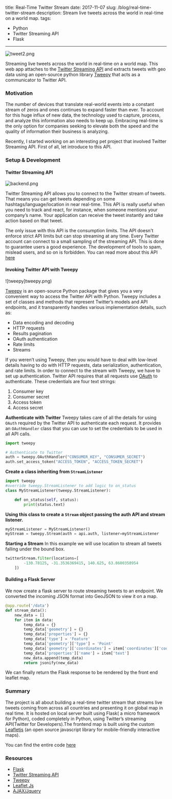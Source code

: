 title: Real-Time Twitter Stream
date: 2017-11-07
slug: /blog/real-time-twitter-stream
description: Stream live tweets across the world in real-time on a world map.
tags:

- Python
- Twitter Streaming API
- Flask

---

![tweet2.png](tweet2.png)

Streaming live tweets across the world in real-time on a world map. This web app attaches to the 
[Twitter Streaming API](https://developer.twitter.com/en/docs/tutorials/consuming-streaming-data) and extracts tweets
with geo data using an open-source python library [Tweepy](http://docs.tweepy.org/en/v3.5.0/getting_started.html#introduction) 
that acts as a communicator to Twitter API.

### Motivation

The number of devices that translate real-world events into a constant stream of zeros and ones continues to expand faster
than ever. To account for this huge influx of new data, the technology used to capture, process, and analyze this information
also needs to keep up. Embracing real-time is the only option for companies seeking to elevate both the speed and the quality
of information their business is analyzing.

Recently, I started working on an interesting pet project that involved Twitter Streaming API. First of all, let introduce to
this API.

### Setup & Development

#### Twitter Streaming API

![backend.png](backend.png)

Twitter Streaming API allows you to connect to the Twitter stream of tweets. That means you can get tweets depending on some 
hashtags/language/location in near real-time. This API is really useful when you need to track and react, for instance, when
someone mentions your company’s name. Your application can receive the tweet instantly and take action based on that tweet.

The only issue with this API is the consumption limits. The API doesn't enforce strict API limits but can stop streaming at 
any time. Every Twitter account can connect to a small sampling of the streaming API. This is done to guarantee users a good 
experience. The development of tools to spam, mislead users, and so on is forbidden. You can read more about this API 
[here](https://developer.twitter.com/en/docs)

#### Invoking Twitter API with Tweepy

![tweepy]tweepy.png)

[Tweepy](http://www.tweepy.org/) is an open-source Python package that gives you a very convenient way to access the Twitter 
API with Python. Tweepy includes a set of classes and methods that represent Twitter’s models and API endpoints, and it 
transparently handles various implementation details, such as:

- Data encoding and decoding
- HTTP requests
- Results pagination
- OAuth authentication
- Rate limits
- Streams

If you weren’t using Tweepy, then you would have to deal with low-level details having to do with HTTP requests, data serialization,
authentication, and rate limits. In order to connect to the stream with Tweepy, we have to set up authentication. Twitter API requires 
that all requests use [OAuth](https://oauth.net/2/) to authenticate. These credentials are four text strings:

1. Consumer key
2. Consumer secret
3. Access token
4. Access secret

**Authenticate with Twitter**
Tweepy takes care of all the details for using `OAuth` required by the Twitter API to authenticate each request. It provides an 
`OAuthHandler` class that you can use to set the credentials to be used in all API calls.

```python
import tweepy

# Authenticate to Twitter
auth = tweepy.OAuthHandler("CONSUMER_KEY", "CONSUMER_SECRET")
auth.set_access_token("ACCESS_TOKEN", "ACCESS_TOKEN_SECRET")

```
**Create a class inheriting from `StreamListener`**

```python
import tweepy
#override tweepy.StreamListener to add logic to on_status
class MyStreamListener(tweepy.StreamListener):

    def on_status(self, status):
        print(status.text)

```

**Using this class to create a `Stream` object passing the auth API and stream listener.**

```python
myStreamListener = MyStreamListener()
myStream = tweepy.Stream(auth = api.auth, listener=myStreamListener

```

**Starting a Stream**
In this example we will use location to stream all tweets falling under the bound box.

```python
twitterStream.filter(locations=[
        -130.78125, -31.3536369415, 140.625, 63.8600358954
    ])

```
#### Building a Flask Server
We now create a flask server to route streaming tweets to an endpoint. We converted the incoming JSON format into GeoJSON to view it on a map.

```python
@app.route('/data')
def stream_data():
    new_data = []
    for item in data:
        temp_data = {}
        temp_data['geometry'] = {}
        temp_data['properties'] = {}
        temp_data['type'] = 'Feature'
        temp_data['geometry']['type'] = 'Point'
        temp_data['geometry']['coordinates'] = item['coordinates']['coordinates']
        temp_data['properties']['name'] = item['text']
        new_data.append(temp_data)
        return jsonify(new_data)

```
We can finally return the Flask response to be rendered by the front end leaflet map.
### Summary
The project is all about building a real-time twitter stream that streams live tweets coming from across all countries and presenting it on global 
map in real time. It is hosted on local server built using Flask( a micro framework for Python), coded completely in Python, using Twitter’s streaming 
API(Twitter for Developers).The frontend map is built using the custom [Leafletjs](https://leafletjs.com/) (an open source javascript library for mobile-friendly interactive maps).

You can find the entire code [here](https://github.com/saheelahmed2/Real-Time-Twitter-Stream)
### Resources

- [Flask](http://flask.pocoo.org/)
- [Twitter Streaming API](https://developer.twitter.com/en/docs/tutorials/consuming-streaming-data)
- [Tweepy](http://docs.tweepy.org/en/v3.5.0/)
- [Leaflet Js](http://leafletjs.com/)
- [AJAX/Jquery](https://jquery.com/)